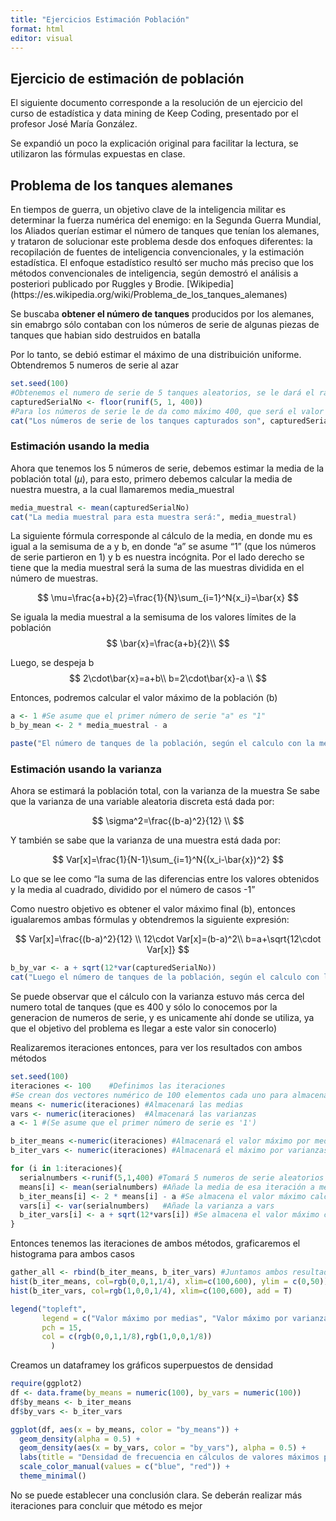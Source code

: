---
title: "Ejercicios Estimación Población"
format: html
editor: visual
---

## Ejercicio de estimación de población

El siguiente documento corresponde a la resolución de un ejercicio del curso de estadística y data mining de Keep Coding, presentado por el profesor José María González.

Se expandió un poco la explicación original para facilitar la lectura, se utilizaron las fórmulas expuestas en clase.

## Problema de los tanques alemanes

En tiempos de guerra, un objetivo clave de la inteligencia militar es determinar la fuerza numérica del enemigo: en la Segunda Guerra Mundial, los Aliados querían estimar el número de tanques que tenían los alemanes, y trataron de solucionar este problema desde dos enfoques diferentes: la recopilación de fuentes de inteligencia convencionales, y la estimación estadística. El enfoque estadístico resultó ser mucho más preciso que los métodos convencionales de inteligencia, según demostró el análisis a posteriori publicado por Ruggles y Brodie. \[Wikipedia\] (https://es.wikipedia.org/wiki/Problema_de_los_tanques_alemanes)

Se buscaba **obtener el número de tanques** producidos por los alemanes, sin emabrgo sólo contaban con los números de serie de algunas piezas de tanques que habian sido destruidos en batalla

Por lo tanto, se debió estimar el máximo de una distribuición uniforme. Obtendremos 5 numeros de serie al azar

```{r}
set.seed(100)
#Obtenemos el numero de serie de 5 tanques aleatorios, se le dará el rango 1:400, se utiliza floor() porque solo se necesita la parte entera
capturedSerialNo <- floor(runif(5, 1, 400))
#Para los números de serie le de da como máximo 400, que será el valor buscado
cat("Los números de serie de los tanques capturados son", capturedSerialNo)
```

### Estimación usando la media

Ahora que tenemos los 5 números de serie, debemos estimar la media de la población total ($\mu$), para esto, primero debemos calcular la media de nuestra muestra, a la cual llamaremos media_muestral

```{r}
media_muestral <- mean(capturedSerialNo)
cat("La media muestral para esta muestra será:", media_muestral)
```

La siguiente fórmula corresponde al cálculo de la media, en donde mu es igual a la semisuma de a y b, en donde "a" se asume "1" (que los números de serie partieron en 1) y b es nuestra incógnita. Por el lado derecho se tiene que la media muestral será la suma de las muestras dividida en el número de muestras.

$$
\mu=\frac{a+b}{2}=\frac{1}{N}\sum_{i=1}^N{x_i}=\bar{x}
$$

Se iguala la media muestral a la semisuma de los valores límites de la población $$
\bar{x}=\frac{a+b}{2}\\
$$

Luego, se despeja b $$
2\cdot\bar{x}=a+b\\
b=2\cdot\bar{x}-a \\
$$

Entonces, podremos calcular el valor máximo de la población (b)

```{r}
a <- 1 #Se asume que el primer número de serie "a" es "1"
b_by_mean <- 2 * media_muestral - a

paste("El número de tanques de la población, según el calculo con la media será:", b_by_mean)
```

### Estimación usando la varianza

Ahora se estimará la población total, con la varianza de la muestra Se sabe que la varianza de una variable aleatoria discreta está dada por:

$$
\sigma^2=\frac{(b-a)^2}{12} \\
$$

Y también se sabe que la varianza de una muestra está dada por:

$$
Var[x]=\frac{1}{N-1}\sum_{i=1}^N{(x_i-\bar{x})^2}
$$

Lo que se lee como "la suma de las diferencias entre los valores obtenidos y la media al cuadrado, dividido por el número de casos -1"

Como nuestro objetivo es obtener el valor máximo final (b), entonces igualaremos ambas fórmulas y obtendremos la siguiente expresión:

$$
Var[x]=\frac{(b-a)^2}{12} \\
12\cdot Var[x]=(b-a)^2\\
b=a+\sqrt{12\cdot Var[x]}
$$

```{r}
b_by_var <- a + sqrt(12*var(capturedSerialNo))
cat("Luego el número de tanques de la población, según el calculo con la varianza será:", b_by_var)
```

Se puede observar que el cálculo con la varianza estuvo más cerca del numero total de tanques (que es 400 y sólo lo conocemos por la generacion de numeros de serie, y es unicamente ahí donde se utiliza, ya que el objetivo del problema es llegar a este valor sin conocerlo)

Realizaremos iteraciones entonces, para ver los resultados con ambos métodos

```{r}
set.seed(100)
iteraciones <- 100    #Definimos las iteraciones
#Se crean dos vectores numérico de 100 elementos cada uno para almacenar los resultados
means <- numeric(iteraciones) #Almacenará las medias 
vars <- numeric(iteraciones)  #Almacenará las varianzas
a <- 1 #(Se asume que el primer número de serie es '1')

b_iter_means <-numeric(iteraciones) #Almacenará el valor máximo por medias
b_iter_vars <- numeric(iteraciones) #Almacenará el máximo por varianzas

for (i in 1:iteraciones){
  serialnumbers <-runif(5,1,400) #Tomará 5 numeros de serie aleatorios por iteración
  means[i] <- mean(serialnumbers) #Añade la media de esa iteración a means
  b_iter_means[i] <- 2 * means[i] - a #Se almacena el valor máximo calculado por medias
  vars[i] <- var(serialnumbers)   #Añade la varianza a vars
  b_iter_vars[i] <- a + sqrt(12*vars[i]) #Se almacena el valor máximo calculado por medias
}

```

Entonces tenemos las iteraciones de ambos métodos, graficaremos el histograma para ambos casos

```{r}

gather_all <- rbind(b_iter_means, b_iter_vars) #Juntamos ambos resultados
hist(b_iter_means, col=rgb(0,0,1,1/4), xlim=c(100,600), ylim = c(0,50))
hist(b_iter_vars, col=rgb(1,0,0,1/4), xlim=c(100,600), add = T)

legend("topleft", 
       legend = c("Valor máximo por medias", "Valor máximo por varianzas"),
       pch = 15,
       col = c(rgb(0,0,1,1/8),rgb(1,0,0,1/8))
         )
```

Creamos un dataframey los gráficos superpuestos de densidad

```{r}
require(ggplot2)
df <- data.frame(by_means = numeric(100), by_vars = numeric(100))
df$by_means <- b_iter_means
df$by_vars <- b_iter_vars

ggplot(df, aes(x = by_means, color = "by_means")) +
  geom_density(alpha = 0.5) +
  geom_density(aes(x = by_vars, color = "by_vars"), alpha = 0.5) +
  labs(title = "Densidad de frecuencia en cálculos de valores máximos por media y por varianza", x = "Valor", y = "Densidad") +
  scale_color_manual(values = c("blue", "red")) +
  theme_minimal()

```

No se puede establecer una conclusión clara. Se deberán realizar más iteraciones para concluir que método es mejor
